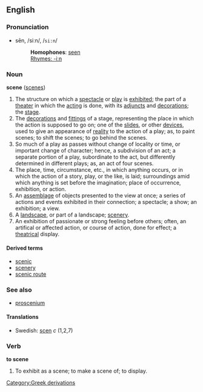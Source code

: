 ==English==

===Pronunciation===
*sēn, /siːn/, /<tt>si:n</tt>/
*:'''Homophones''': [[seen]]
*:[[Rhymes:English:-iːn|Rhymes: -iːn]]

===Noun===
'''scene''' ([[scenes]])

#The structure on which a [[spectacle]] or [[play]] is [[exhibit]]ed; the part of a [[theater]] in which the [[acting]] is done, with its [[adjuncts]] and [[decoration]]s; the [[stage]].
#The [[decoration]]s and [[fitting]]s of a stage, representing the place in which the action is supposed to go on; one of the [[slide]]s, or other [[device]]s, used to give an appearance of [[reality]] to the action of a play; as, to paint scenes; to shift the scenes; to go behind the scenes.
#So much of a play as passes without change of locality or time, or important change of character; hence, a subdivision of an act; a separate portion of a play, subordinate to the act, but differently determined in different plays; as, an act of four scenes.
#The place, time, circumstance, etc., in which anything occurs, or in which the action of a story, play, or the like, is laid; surroundings amid which anything is set before the imagination; place of occurrence, exhibition, or action.
#An [[assemblage]] of objects presented to the view at once; a series of actions and events exhibited in their connection; a spectacle; a show; an exhibition; a view.
#A [[landscape]], or part of a landscape; [[scenery]].
#An exhibition of passionate or strong feeling before others; often, an artifical or affected action, or course of action, done for effect; a [[theatrical]] display.

====Derived terms====
*[[scenic]]
*[[scenery]]
*[[scenic route]]

===See also===
*[[proscenium]]
====Translations====
*Swedish: [[scen]] ''c'' (1,2,7)

===Verb===

'''to scene'''

#To exhibit as a scene; to make a scene of; to display.
[[Category:Greek derivations]]